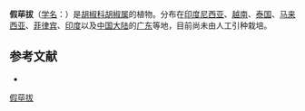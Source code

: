 {{Speciesbox
| name = 假荜拔
| status = 
| status_system = 
| image = Piper retrofractum Pj DSC 1070.jpg
| genus = Piper
| species = retrofractum
| authority = Vahl
}}

'''假荜拔'''（[[学名|学名]]：{{lang|la|''Piper retrofractum''}}）是[[胡椒科|胡椒科]][[胡椒属|胡椒属]]的植物。分布在[[印度尼西亚|印度尼西亚]]、[[越南|越南]]、[[泰国|泰国]]、[[马来西亚|马来西亚]]、[[菲律宾|菲律宾]]、[[印度|印度]]以及[[中国大陆|中国大陆]]的[[广东|广东]]等地，目前尚未由人工引种栽培。

== 参考文献 ==
<div class="references-small">
* {{cite web| url =http://www.bioinfo.cn/db05/KmzwSpecies.php?action=view&id=16396| title =假荜拔| work =《中国高等植物数据库全库》| publisher =中国科学院微生物研究所| author =昆明植物研究所| accessdate =2009-02-25| deadurl =yes| archiveurl =https://web.archive.org/web/20160305024551/http://www.bioinfo.cn/db05/KmzwSpecies.php?action=view&id=16396| archivedate =2016-03-05}}
</div>
{{Taxonbar|from=Q7504329}}

[[Category:胡椒属|假荜拔]]


{{植物小作品}}